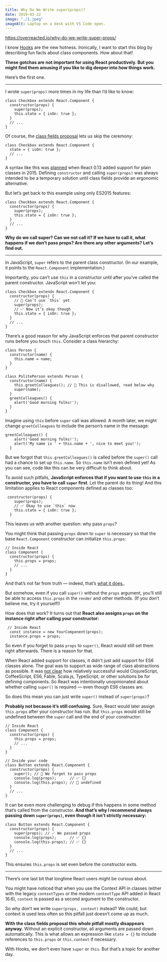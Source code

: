 ```yaml
---
title: Why Do We Write super(props)?
date: 2019-03-22
image: "./1.jpeg"
imageAlt: Laptop on a desk with VS Code open.
---
```


https://overreacted.io/why-do-we-write-super-props/

I know [Hooks](https://reactjs.org/docs/hooks-intro.html) are the new hotness. Ironically, I want to start this blog by describing fun facts about class components. How about that!

**These gotchas are not important for using React productively. But you might find them amusing if you like to dig deeper into how things work.**

Here’s the first one.

---

I wrote `super(props)` more times in my life than I’d like to know:

```
class Checkbox extends React.Component {
  constructor(props) {
    super(props);
    this.state = { isOn: true };
  }
  // ...
}

```

Of course, the [class fields proposal](https://github.com/tc39/proposal-class-fields) lets us skip the ceremony:

```
class Checkbox extends React.Component {
  state = { isOn: true };
  // ...
}
```

A syntax like this was [planned](https://reactjs.org/blog/2015/01/27/react-v0.13.0-beta-1.html#es7-property-initializers) when React 0.13 added support for plain classes in 2015. Defining `constructor` and calling `super(props)` was always intended to be a temporary solution until class fields provide an ergonomic alternative.

But let’s get back to this example using only ES2015 features:

```
class Checkbox extends React.Component {
  constructor(props) {
    super(props);
    this.state = { isOn: true };
  }
  // ...
}
```

**Why do we call super? Can we not call it? If we have to call it, what happens if we don’t pass props? Are there any other arguments? Let’s find out.**

---

In JavaScript, `super` refers to the parent class constructor. (In our example, it points to the `React.Component` implementation.)

Importantly, you can’t use `this` in a constructor until after you’ve called the parent constructor. JavaScript won’t let you:

```
class Checkbox extends React.Component {
  constructor(props) {
    // 🔴 Can’t use `this` yet
    super(props);
    // ✅ Now it’s okay though
    this.state = { isOn: true };
  }
  // ...
}
```

There’s a good reason for why JavaScript enforces that parent constructor runs before you touch `this`. Consider a class hierarchy:

```
class Person {
  constructor(name) {
    this.name = name;
  }
}

class PolitePerson extends Person {
  constructor(name) {
    this.greetColleagues(); // 🔴 This is disallowed, read below why
    super(name);
  }
  greetColleagues() {
    alert('Good morning folks!');
  }
}
```

Imagine using `this` before `super` call was allowed. A month later, we might change `greetColleagues` to include the person’s name in the message:

```
greetColleagues() {
    alert('Good morning folks!');
    alert('My name is ' + this.name + ', nice to meet you!');
  }
```

But we forgot that `this.greetColleagues()` is called before the `super()` call had a chance to set up `this.name`. So `this.name` isn’t even defined yet! As you can see, code like this can be very difficult to think about.

To avoid such pitfalls, **JavaScript enforces that if you want to use `this` in a constructor, you have to call `super` first**. Let the parent do its thing! And this limitation applies to React components defined as classes too:

```
 constructor(props) {
    super(props);
    // ✅ Okay to use `this` now
    this.state = { isOn: true };
  }
```

This leaves us with another question: why pass `props`?

You might think that passing `props` down to `super` is necessary so that the base `React.Component` constructor can initialize `this.props`:

```
// Inside React
class Component {
  constructor(props) {
    this.props = props;
    // ...
  }
}
```

And that’s not far from truth — indeed, that’s [what it does.](https://github.com/facebook/react/blob/1d25aa5787d4e19704c049c3cfa985d3b5190e0d/packages/react/src/ReactBaseClasses.js#L22).

But somehow, even if you call `super()` without the `props` argument, you’ll still be able to access `this.props` in the `render` and other methods. (If you don’t believe me, try it yourself!)

How does that work? It turns out that **React also assigns `props` on the instance right after calling your constructor:**

```
 // Inside React
  const instance = new YourComponent(props);
  instance.props = props;
```

So even if you forget to pass `props` to `super()`, React would still set them right afterwards. There is a reason for that.

When React added support for classes, it didn’t just add support for ES6 classes alone. The goal was to support as wide range of class abstractions as possible. It was [not clear](https://reactjs.org/blog/2015/01/27/react-v0.13.0-beta-1.html#other-languages) how relatively successful would ClojureScript, CoffeeScript, ES6, Fable, Scala.js, TypeScript, or other solutions be for defining components. So React was intentionally unopinionated about whether calling `super()` is required — even though ES6 classes are.

So does this mean you can just write `super()` instead of `super(props)`?

**Probably not because it’s still confusing.** Sure, React would later assign `this.props` after your constructor has run. But `this.props` would still be undefined between the `super` call and the end of your constructor:

```
// Inside React
class Component {
  constructor(props) {
    this.props = props;
    // ...
  }
}

// Inside your code
class Button extends React.Component {
  constructor(props) {
    super(); // 😬 We forgot to pass props
    console.log(props);      // ✅ {}
    console.log(this.props); // 😬 undefined
  }
  // ...
}
```

It can be even more challenging to debug if this happens in some method that’s called from the constructor. **And that’s why I recommend always passing down `super(props)`, even though it isn’t strictly necessary:**

```
class Button extends React.Component {
  constructor(props) {
    super(props); // ✅ We passed props
    console.log(props);      // ✅ {}
    console.log(this.props); // ✅ {}
  }
  // ...
}
```

This ensures `this.props` is set even before the constructor exits.

---

There’s one last bit that longtime React users might be curious about.

You might have noticed that when you use the Context API in classes (either with the legacy `contextTypes` or the modern `contextType` API added in React 16.6), `context` is passed as a second argument to the constructor.

So why don’t we write `super(props, context)` instead? We could, but context is used less often so this pitfall just doesn’t come up as much.

**With the class fields proposal this whole pitfall mostly disappears anyway.** Without an explicit constructor, all arguments are passed down automatically. This is what allows an expression like `state = {}` to include references to `this.props` or `this.context` if necessary.

With Hooks, we don’t even have `super` or `this`. But that’s a topic for another day.
